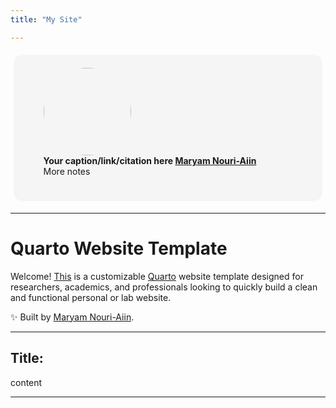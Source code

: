 ```yaml
---
title: "My Site"

---
```

::: {#quarto-content}




::: columns

::: {.column style="width:100%;height:32.5%;border-radius:1em;margin:1%;padding:1.5%;background-color:#f5f5f5"}
<figure>
    <img src="/images/maryam.png" alt=" " role="presentation" style="object-fit: cover;width:10em;height:10em;border-radius: 50%;font-size:1em;" class="img-responsive atto_image_button_text-bottom">
    <figcaption>
        <strong>Your caption/link/citation here&nbsp;<span><a href="www.maryam-nouriaiin" target="_blank" class="external">Maryam Nouri-Aiin</a></span></strong> 
        <br/>More notes
        <br/>
        <br/> [![]()](https://instagram...)
    </figcaption>
</figure>
:::

:::

---

# Quarto Website Template

Welcome! [This](https://maryam-nouriaiin.github.io/website_template/) is a customizable [Quarto](https://quarto.org/) website template designed for researchers, academics, and professionals looking to quickly build a clean and functional personal or lab website.

✨ Built by [Maryam Nouri-Aiin](https://www.maryam-nouriaiin.com/).


---

::: {.callout-note icon=false}

## Title:
content
:::




---
:::
